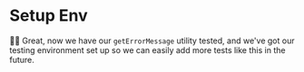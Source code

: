 # Setup Env

<EpicVideo url="https://www.epicweb.dev/workshops/web-application-testing/unit-testing/creating-a-setup-file-for-test-environment-setup/solution" />

👨‍💼 Great, now we have our `getErrorMessage` utility tested, and we've got our
testing environment set up so we can easily add more tests like this in the
future.
